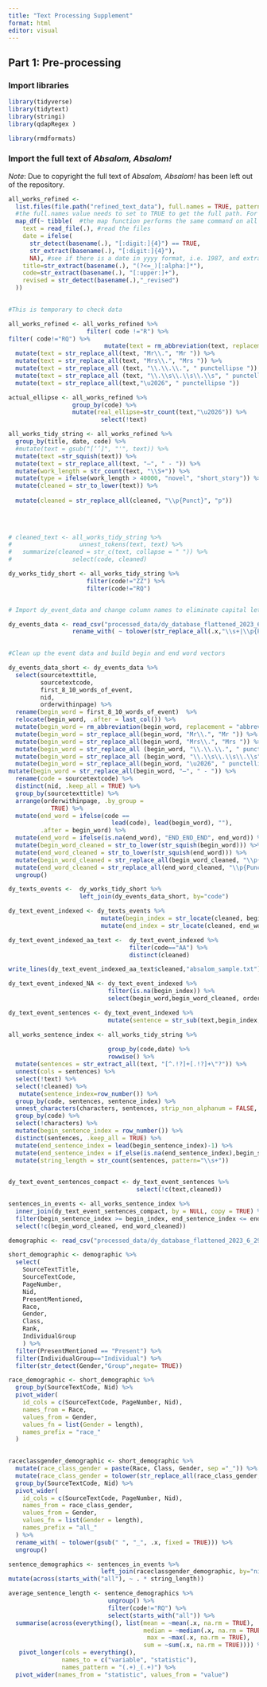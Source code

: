 ```yaml
---
title: "Text Processing Supplement"
format: html
editor: visual
---
```


## Part 1: Pre-processing

### Import libraries
```r
library(tidyverse)
library(tidytext)
library(stringi)
library(qdapRegex )
```

```r
library(rmdformats)
```


### Import the full text of *Absalom, Absalom!*

*Note*: Due to copyright the full text of *Absalom, Absalom!* has been left out of the repository. 

```r

all_works_refined <-
  list.files(file.path("refined_text_data"), full.names = TRUE, pattern = "*.txt") %>% #grab a list of all the files with .txt extension
  #the full.names value needs to set to TRUE to get the full path. For some reason you will get a "permission denied" error if you do not do this.
  map_df(~ tibble(  #the map function performs the same command on all parts of the data set. In this case the .txt files
    text = read_file(.), #read the files
    date = ifelse(
      str_detect(basename(.), "[:digit:]{4}") == TRUE,
      str_extract(basename(.), "[:digit:]{4}"),
      NA), #see if there is a date in yyyy format, i.e. 1987, and extract the date, if it can't find date NA
    title=str_extract(basename(.), "(?<=_)[:alpha:]*"),
    code=str_extract(basename(.), "[:upper:]+"),
    revised = str_detect(basename(.),"_revised")
  )) 
 
```


```r
#This is temporary to check data

all_works_refined <- all_works_refined %>%
                      filter( code !="R") %>% 
filter( code!="RQ") %>% 
                           mutate(text = rm_abbreviation(text, replacement = "abbreviationremoved ")) %>% 
  mutate(text = str_replace_all(text, "Mr\\.", "Mr ")) %>%
  mutate(text = str_replace_all(text, "Mrs\\.", "Mrs ")) %>% 
  mutate(text = str_replace_all (text, "\\.\\.\\.", " punctellipse ")) %>%
  mutate(text = str_replace_all (text, "\\.\\s\\.\\s\\.\\s", " punctellipse ")) %>% 
  mutate(text = str_replace_all(text,"\u2026", " punctellipse "))


```

```r
actual_ellipse <- all_works_refined %>%
                  group_by(code) %>% 
                  mutate(real_ellipse=str_count(text,"\u2026")) %>% 
                          select(!text)
```



```r
all_works_tidy_string <- all_works_refined %>%
  group_by(title, date, code) %>% 
  #mutate(text = gsub("[‘’]", "'", text)) %>% 
  mutate(text =str_squish(text)) %>%
  mutate(text = str_replace_all(text, "—", " - ")) %>%  
  mutate(work_length = str_count(text, "\\S+")) %>%
  mutate(type = ifelse(work_length > 40000, "novel", "short_story")) %>% 
  mutate(cleaned = str_to_lower(text)) %>% 
  
  mutate(cleaned = str_replace_all(cleaned, "\\p{Punct}", "p"))
  
  
  

```

```r
# cleaned_text <- all_works_tidy_string %>% 
#                   unnest_tokens(text, text) %>%
#   summarize(cleaned = str_c(text, collapse = " ")) %>% 
#                 select(code, cleaned)
```




```r
dy_works_tidy_short <- all_works_tidy_string %>% 
                      filter(code!="ZZ") %>% 
                      filter(code!="RQ") 


```

```r

```


```r
# Import dy_event_data and change column names to eliminate capital letters and spaces.

dy_events_data <- read_csv("processed_data/dy_database_flattened_2023_6_29.csv") %>% 
                  rename_with( ~ tolower(str_replace_all(.x,"\\s+|\\p{Punct}", "_")))
                  
```

```r
#Clean up the event data and build begin and end word vectors

dy_events_data_short <- dy_events_data %>%
  select(sourcetexttitle,
         sourcetextcode,
         first_8_10_words_of_event,
         nid,
         orderwithinpage) %>%
  rename(begin_word = first_8_10_words_of_event)  %>%
  relocate(begin_word, .after = last_col()) %>%
  mutate(begin_word = rm_abbreviation(begin_word, replacement = "abbreviationremoved ")) %>%
  mutate(begin_word = str_replace_all(begin_word, "Mr\\.", "Mr ")) %>%
  mutate(begin_word = str_replace_all(begin_word, "Mrs\\.", "Mrs ")) %>%
  mutate(begin_word = str_replace_all (begin_word, "\\.\\.\\.", " punctellipse ")) %>%
  mutate(begin_word = str_replace_all (begin_word, "\\.\\s\\.\\s\\.\\s", " punctellipse ")) %>%
  mutate(begin_word = str_replace_all(begin_word, "\u2026", " punctellipse ")) %>% 
mutate(begin_word = str_replace_all(begin_word, "—", " - ")) %>%
  rename(code = sourcetextcode) %>%
  distinct(nid, .keep_all = TRUE) %>%
  group_by(sourcetexttitle) %>%
  arrange(orderwithinpage, .by_group =
            TRUE) %>%
  mutate(end_word = ifelse(code ==
                             lead(code), lead(begin_word), ""),
         .after = begin_word) %>%
  mutate(end_word = ifelse(is.na(end_word), "END_END_END", end_word)) %>%
  mutate(begin_word_cleaned = str_to_lower(str_squish(begin_word))) %>%
  mutate(end_word_cleaned = str_to_lower(str_squish(end_word))) %>%
  mutate(begin_word_cleaned = str_replace_all(begin_word_cleaned, "\\p{Punct}", "p")) %>%
  mutate(end_word_cleaned = str_replace_all(end_word_cleaned, "\\p{Punct}", "p")) %>%
  ungroup()

```





```r
dy_texts_events <-  dy_works_tidy_short %>% 
                    left_join(dy_events_data_short, by="code")
```


```r
dy_text_event_indexed <- dy_texts_events %>% 
                          mutate(begin_index = str_locate(cleaned, begin_word_cleaned)[,1]) %>% 
                          mutate(end_index = str_locate(cleaned, end_word_cleaned)[,1])
```

```r
dy_text_event_indexed_aa_text <-  dy_text_event_indexed %>% 
                                  filter(code=="AA") %>% 
                                  distinct(cleaned)
```

```r
write_lines(dy_text_event_indexed_aa_text$cleaned,"absalom_sample.txt")
```


```r
dy_text_event_indexed_NA <- dy_text_event_indexed %>% 
                            filter(is.na(begin_index)) %>% 
                            select(begin_word,begin_word_cleaned, orderwithinpage)
```

```r
dy_text_event_sentences <- dy_text_event_indexed %>% 
                            mutate(sentence = str_sub(text,begin_index,end_index-1))
```



```r
all_works_sentence_index <- all_works_tidy_string %>% 
                            
                            group_by(code,date) %>% 
                            rowwise() %>%
  mutate(sentences = str_extract_all(text, "[^.!?]+[.!?]+\"?")) %>%
  unnest(cols = sentences) %>% 
  select(!text) %>% 
  select(!cleaned) %>% 
   mutate(sentence_index=row_number()) %>% 
  group_by(code, sentences, sentence_index) %>% 
  unnest_characters(characters, sentences, strip_non_alphanum = FALSE, to_lower = FALSE, drop= FALSE) %>% 
  group_by(code) %>% 
  select(!characters) %>% 
  mutate(begin_sentence_index = row_number()) %>% 
  distinct(sentences, .keep_all = TRUE) %>% 
  mutate(end_sentence_index = lead(begin_sentence_index)-1) %>% 
  mutate(end_sentence_index = if_else(is.na(end_sentence_index),begin_sentence_index+str_length(sentences),end_sentence_index)) %>% 
  mutate(string_length = str_count(sentences, pattern="\\s+"))
                               
```


```r
dy_text_event_sentences_compact <- dy_text_event_sentences %>% 
                                    select(!c(text,cleaned))


```


```r
sentences_in_events <- all_works_sentence_index %>%
  inner_join(dy_text_event_sentences_compact, by = NULL, copy = TRUE) %>%
  filter(begin_sentence_index >= begin_index, end_sentence_index <= end_index) %>% 
  select(!c(begin_word_cleaned, end_word_cleaned))
```

```r
demographic <- read_csv("processed_data/dy_database_flattened_2023_6_29.csv")
```

```r
short_demographic <- demographic %>%
  select(
    SourceTextTitle,
    SourceTextCode,
    PageNumber,
    Nid,
    PresentMentioned,
    Race,
    Gender,
    Class,
    Rank,
    IndividualGroup
    ) %>%
  filter(PresentMentioned == "Present") %>%
  filter(IndividualGroup=="Individual") %>% 
  filter(str_detect(Gender,"Group",negate= TRUE))
```


```r

race_demographic <- short_demographic %>%
  group_by(SourceTextCode, Nid) %>%
  pivot_wider(
    id_cols = c(SourceTextCode, PageNumber, Nid),
    names_from = Race,
    values_from = Gender,
    values_fn = list(Gender = length),
    names_prefix = "race_"
  )  
       
```


```r
raceclassgender_demographic <- short_demographic %>%
  mutate(race_class_gender = paste(Race, Class, Gender, sep ="_")) %>%
  mutate(race_class_gender = tolower(str_replace_all(race_class_gender, " ", "_"))) %>%
  group_by(SourceTextCode, Nid) %>%
  pivot_wider(
    id_cols = c(SourceTextCode, PageNumber, Nid),
    names_from = race_class_gender,
    values_from = Gender,
    values_fn = list(Gender = length),
    names_prefix = "all_"
  ) %>%
  rename_with( ~ tolower(gsub(" ", "_", .x, fixed = TRUE))) %>%
  ungroup()
```

```r
sentence_demographics <- sentences_in_events %>% 
                          left_join(raceclassgender_demographic, by="nid") %>% 
mutate(across(starts_with("all"), ~ . * string_length))


```

```r
average_sentence_length <- sentence_demographics %>% 
                            ungroup() %>% 
                            filter(code!="RQ") %>% 
                            select(starts_with("all")) %>%
  summarise(across(everything(), list(mean = ~mean(.x, na.rm = TRUE),
                                      median = ~median(.x, na.rm = TRUE),
                                       max = ~max(.x, na.rm = TRUE),
                                      sum = ~sum(.x, na.rm = TRUE)))) %>% 
   pivot_longer(cols = everything(), 
               names_to = c("variable", "statistic"), 
               names_pattern = "(.+)_(.+)") %>%
  pivot_wider(names_from = "statistic", values_from = "value")
  

```

